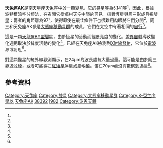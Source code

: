 {{Short description|天兔座中的恆星}}
{{Starbox begin
| name=天兔座AK（AK Leporis）   
}}
{{Starbox image
| image = [[Image:AKLepLightCurve.png|250px]]
| caption = 天兔座AK的[[測光系統#使用中的濾鏡系統|可見光]][[光變曲線|光變曲線]]，改編自Nitschelm ''et al''（2000）<ref name="Nitschelm"/>
}}
{{Starbox observe
| epoch=J2000
| ra={{RA|05|44|26.543}}<ref name="aass74_3_449"/>
| dec={{DEC|−22|25|18.77}}<ref name="aass74_3_449"/>
| appmag_v=6.141<ref name=paas21_2_129/>
| constell=[[天兔座|天兔座]]
}}
{{Starbox character
| class=K2V<ref name="aa439_2_571"/>
| b-v=+0.96<ref name="MERMILLIOD"/>
| u-b=+0.74<ref name="MERMILLIOD"/>
| variable=[[BY_Draconis_variable|BY Draconis]]<ref name="aa439_2_571"/>
}}
{{Starbox astrometry
| radial_v=−9.57 ± 0.13<ref name=mnras427_4_2905/>
| prop_mo_ra=−304.4<ref name=aaa355_L27/>
| prop_mo_dec=−352.2<ref name=aaa355_L27/>
| parallax=112.0
| p_error=
| parallax_footnote=<ref name=aj139_1_96/>
| dist_ly=28
| dist_pc=9.0<ref name=apj705_1_89/>
| absmag_v=6.31<ref name=paas21_2_129/>
}}
{{Starbox detail
| mass=
| radius=
| luminosity=
| temperature=4,869 ± 61<ref name=aaa531_A165/>
| metal_fe=0.01 ± 0.06<ref name=aaa531_A165/>
| rotational_velocity=2.8 ± 1.8<ref name=mnras427_4_2905/>
| gravity=4.66 ± 0.01<ref name=aaa531_A165/>
| age_gyr=0.9<ref name=apj705_1_89/>
}}
{{Starbox catalog
| names=[[波恩星表|BD]]22 1210、[[葛利澤近星星表|GJ]] 216 B、[[HD星表|HD]] 38392、[[亮星星表|HR]] 1982、[[星表#自行星表|LTT]] 2363、[[SAO星表|SAO]] 170757<ref name=SIMBAD/>, γ Leporis B<ref name="Nitschelm"/>。
}}
{{Starbox reference
| Simbad=HD+38392
}}
{{Starbox end}}

'''天兔座AK'''是南天[[星座|星座]][[天兔座|天兔座]]中的一顆[[變星|變星]]。它的[[視星等|視星等]]為6.141等<ref name=paas21_2_129/>，因此，根據[[波特爾暗空分類法|波特爾暗空分類法]]，在夜間它從鄉村天空中隱約可見。這顆恆星與[[廁三|廁三]]形成[[雙星|目視雙星]]：兩者的[[角距離|角距離]]為97[[弧秒|"]]，使得即使在最佳條件下也很難用肉眼將它們分開<ref name=kaler/>。廁三和天兔座AK都是[[大熊座移動星群|大熊座移動星群]]的成員，它們在太空中有著相同的[[自行|自行]]<ref name=mnras427_4_2905/>。

這是一顆[[天龍座BY型變星|天龍座BY型變星]]，由於恆星的活動而經歷亮度的變化。[[差異自轉|差異自轉]]導致變化週期取決於緯度活動的變化<ref name="aa439_2_571"/>。已經在天兔座AK檢測到[[X射線天文學|X射線發射]]，它位於[[電波天文學|電波]]源或附近<ref name=aj139_1_96/>。

對這顆變星的紅外線觀測顯示，在24μm的波長處有大量過量。這可能是由於廁三靠近視線，或者可能存在[[紅矮星|紅矮星]]伴星或塵埃盤。但在70μm處沒有觀察到過量<ref name=apj705_1_89/>。

== 參考資料 ==
{{reflist|refs=

<ref name="aass74_3_449">{{citation
 | last1=Roeser | first1=S.
 | last2=Bastian | first2=U.
 | title=A new star catalogue of SAO type
 | journal=Astronomy and Astrophysics Supplement Series
 | date=September 1988
 | volume=74 | issue=3
 | pages=449–451
 | bibcode=1988A&AS...74..449R
 | postscript=.
}}</ref>

<ref name="aa439_2_571">{{citation
 | display-authors=1
 | last1=Lecavelier Des Etangs | first1=A.
 | last2=Nitschelm | first2=C.
 | last3=Olsen | first3=E. H.
 | last4=Vidal-Madjar | first4=A.
 | last5=Ferlet | first5=R.
 | title=A photometric survey of stars with circumstellar material
 | journal=Astronomy and Astrophysics
 | date=August 2005
 | volume=439 | issue=2
 | pages=571–574
 | bibcode=2005A&A...439..571L
 | doi=10.1051/0004-6361:20042401
 | postscript=.
| doi-access=free
 }}</ref>

<ref name="Nitschelm">{{cite journal |last1=Nitschelm |first1=C. |last2=des Etangs |first2=A. Lecavelier |last3=Vidal-Madjar |first3=A. |last4=Ferlet |first4=R. |last5=Olsen |first5=E. H. |last6=Dennefeld |first6=M. |title=A three-year Strömgren photometric survey of suspected β Pictoris-like stars |journal=Astronomy and Astrophysics Supplement Series |date=August 2000 |volume=145 |pages=275–281 |doi=10.1051/aas:2000243 |url=https://ui.adsabs.harvard.edu/abs/2000A&AS..145..275N |access-date=19 January 2022}}</ref>

<ref name=aaa355_L27>{{citation
 | display-authors=1
 | last1=Høg | first1=E.
 | last2=Fabricius | first2=C.
 | last3=Makarov | first3=V. V.
 | last4=Urban | first4=S.
 | last5=Corbin | first5=T.
 | last6=Wycoff | first6=G.
 | last7=Bastian | first7=U.
 | last8=Schwekendiek | first8=P.
 | last9=Wicenec | first9=A.
 | title=The Tycho-2 catalogue of the 2.5 million brightest stars
 | journal=Astronomy and Astrophysics | volume=355 | pages=L27–L30
 | date=March 2000 | bibcode=2000A&A...355L..27H | doi=10.1888/0333750888/2862
 | postscript=.
}}</ref>

<ref name=SIMBAD>{{cite simbad
 | title=V* AK Lep
 | access-date=2015-04-02
 | postscript=.
}}</ref>

<ref name=aaa531_A165>{{citation
 | display-authors=1
 | last1=Prugniel | first1=Ph.
 | last2=Vauglin | first2=I.
 | last3=Koleva | first3=M.
 | title=The atmospheric parameters and spectral interpolator for the MILES stars
 | journal=Astronomy & Astrophysics | volume=531 | page=A165
 | date=July 2011 | doi=10.1051/0004-6361/201116769
 | bibcode=2011A&A...531A.165P | arxiv = 1104.4952 | s2cid=54940439 | postscript=.
}}</ref>

<ref name=paas21_2_129>{{citation
 | display-authors=1
 | last1=Nordström | first1=Andersen
 | last2=Holmberg | first2=J.
 | last3=Jørgensen | first3=B. R.
 | last4=Mayor | first4=M.
 | last5=Pont | first5=F.
 | title=The Geneva-Copenhagen survey of the Solar neighbourhood. Ages, metallicities, and kinematic properties of ~14000 F and G dwarfs
 | year=2004 | journal=Publications of the Astronomical Society of Australia
 | volume=21 | issue=2 | pages=129–133
 | doi=10.1071/AS04013 | bibcode=2004PASA...21..129N | postscript=.
| doi-access=free}}</ref>

<ref name="MERMILLIOD">{{citation
 | last=Mermilliod | first=J.-C.
 | title=Compilation of Eggen's UBV data, transformed to UBV (unpublished)
 | journal=Catalogue of Eggen's UBV Data | year=1986 | publisher=SIMBAD
 | bibcode=1986EgUBV........0M | postscript=.
}}</ref>

<ref name=apj705_1_89>{{citation
 | display-authors=1
 | last1=Lawler | first1=S. M.
 | last2=Beichman | first2=C. A.
 | last3=Bryden | first3=G.
 | last4=Ciardi | first4=D. R.
 | last5=Tanner | first5=A. M.
 | last6=Su | first6=K. Y. L.
 | last7=Stapelfeldt | first7=K. R.
 | last8=Lisse | first8=C. M.
 | last9=Harker | first9=D. E.
 | title=Explorations Beyond the Snow Line: Spitzer/IRS Spectra of Debris Disks Around Solar-type Stars
 | journal=The Astrophysical Journal | volume=705 | issue=1
 | pages=89–111 | date=November 2009
 | doi=10.1088/0004-637X/705/1/89 | bibcode=2009ApJ...705...89L
 | arxiv=0909.0058 | s2cid=1272803 | postscript=.
}}</ref>

<ref name=mnras427_4_2905>{{citation
 | display-authors=1
 | last1=Biazzo | first1=K.
 | last2=D'Orazi | first2=V.
 | last3=Desidera | first3=S.
 | last4=Covino | first4=E.
 | last5=Alcalá | first5=J. M.
 | last6=Zusi | first6=M.
 | title=Elemental abundances of low-mass stars in nearby young associations: AB Doradus, Carina Near and Ursa Major
 | journal=Monthly Notices of the Royal Astronomical Society | volume=427
 | issue=4 | pages=2905–2916 | date=December 2012
 | doi=10.1111/j.1365-2966.2012.22132.x | bibcode=2012MNRAS.427.2905B
 | arxiv=1209.2591 | s2cid=118617986 | postscript=.
}}</ref>

<ref name=aj139_1_96>{{citation
 | display-authors=1
 | last1=Lazio | first1=T. Joseph W.
 | last2=Carmichael | first2=S.
 | last3=Clark | first3=J.
 | last4=Elkins | first4=E.
 | last5=Gudmundsen | first5=P.
 | last6=Mott | first6=Z.
 | last7=Szwajkowski | first7=M.
 | last8=Hennig | first8=L. A.
 | title=A Blind Search for Magnetospheric Emissions from Planetary Companions to Nearby Solar-Type Stars
 | journal=The Astronomical Journal | volume=139
 | issue=1 | pages=96–101 | date=January 2010
 | doi=10.1088/0004-6256/139/1/96 | bibcode= 2010AJ....139...96L| arxiv=0910.3938 | s2cid=118537554 | postscript=.
}}</ref>

<ref name=kaler>{{citation
 | title = Gamma Leporis
 | last = Kaler | first = James B.
 | publisher=[[University_of_Illinois|University of Illinois]] | work=Stars
 | url=http://stars.astro.illinois.edu/sow/gammalep.html
 | accessdate=2015-04-02
 | postscript=.
}}</ref>

}}

{{天兔座}}

{{DEFAULTSORT:AK Leporis}}
[[Category:天兔座|Category:天兔座]]
[[Category:雙星|Category:雙星]]
[[Category:大熊座移動星群|Category:大熊座移動星群]]
[[Category:K-型主序星以|Category:K-型主序星以]]
[[Category:_以變星命名法命名的天體|天兔座AK]]
[[Category:HD和HDE天體|38392]]
[[Category:HR天體|1982]]
[[Category:波恩天體|Category:波恩天體]]